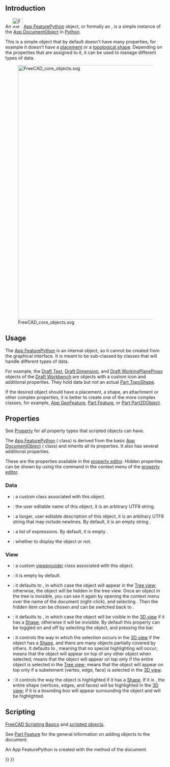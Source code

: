 <languages/>
{{TOCright}}

== Introduction ==

An [[Image:Feature.svg|32px]] [[App_FeaturePython|App FeaturePython]] object, or formally an {{incode|App::FeaturePython}}, is a simple instance of the [[App_DocumentObject|App DocumentObject]] in [[Python|Python]].

This is a simple object that by default doesn't have many properties, for example it doesn't have a [[Placement|placement]] or a [[Part_TopoShape|topological shape]]. Depending on the properties that are assigned to it, it can be used to manage different types of data.

[[Image:FreeCAD_core_objects.svg|800px]]

{{Caption|Simplified diagram of the relationships between the core objects in FreeCAD}}

== Usage ==

The [[App_FeaturePython|App FeaturePython]] is an internal object, so it cannot be created from the graphical interface. It is meant to be sub-classed by classes that will handle different types of data.

For example, the [[Draft_Text|Draft Text]], [[Draft_Dimension|Draft Dimension]], and [[Draft_WorkingPlaneProxy|Draft WorkingPlaneProxy]] objects of the [[Draft_Workbench|Draft Workbench]] are {{incode|App::FeaturePython}} objects with a custom icon and additional properties. They hold data but not an actual [[Part_TopoShape|Part TopoShape]].

If the desired object should have a placement, a shape, an attachment or other complex properties, it is better to create one of the more complex classes, for example, [[App_GeoFeature|App GeoFeature]], [[Part_Feature|Part Feature]], or [[Part_Part2DObject|Part Part2DObject]].

== Properties ==

See [[Property|Property]] for all property types that scripted objects can have.

The [[App_FeaturePython|App FeaturePython]] ({{incode|App::FeaturePython}} class) is derived from the basic [[App_DocumentObject|App DocumentObject]] ({{incode|App::DocumentObject}} class) and inherits all its properties. It also has several additional properties.

These are the properties available in the [[Property_editor|property editor]]. Hidden properties can be shown by using the {{MenuCommand|Show all}} command in the context menu of the [[Property_editor|property editor]].

=== Data ===

{{TitleProperty|Base}}

* {{PropertyData|Proxy|PythonObject|Hidden}}: a custom class associated with this object.
* {{PropertyData|Label|String}}: the user editable name of this object, it is an arbitrary UTF8 string.
* {{PropertyData|Label2|String|Hidden}}: a longer, user editable description of this object, it is an arbitrary UTF8 string that may include newlines. By default, it is an empty string {{value|""}}.
* {{PropertyData|Expression Engine|ExpressionEngine|Hidden}}: a list of expressions. By default, it is empty {{value|[]}}.
* {{PropertyData|Visibility|Bool|Hidden}}: whether to display the object or not.

=== View ===

{{TitleProperty|Base}}

* {{PropertyView|Proxy|PythonObject|Hidden}}: a custom [[Viewprovider|viewprovider]] class associated with this object.

{{TitleProperty|Display Options}}
* {{PropertyView|Display Mode|Enumeration}}: it is empty by default.
* {{PropertyView|Show In Tree|Bool}}: it defaults to {{TRUE}}, in which case the object will appear in the [[Tree_view|Tree view]]; otherwise, the object will be hidden in the tree view. Once an object in the tree is invisible, you can see it again by opening the context menu over the name of the document (right-click), and selecting {{CheckBox|TRUE|Show hidden items}}. Then the hidden item can be chosen and {{PropertyView|Show In Tree}} can be switched back to {{TRUE}}.
* {{PropertyView|Visibility|Bool}}: it defaults to {{TRUE}}, in which case the object will be visible in the [[3D_view|3D view]] if it has a [[Part_TopoShape|Shape]], otherwise it will be invisible. By default this property can be toggled on and off by selecting the object, and pressing the {{KEY|Space}} bar.

{{TitleProperty|Selection}}

* {{PropertyView|On Top When Selected|Enumeration}}: it controls the way in which the selection occurs in the [[3D_view|3D view]] if the object has a [[Part_TopoShape|Shape]], and there are many objects partially covered by others. It defaults to {{value|Disabled}}, meaning that no special highlighting will occur; {{value|Enabled}} means that the object will appear on top of any other object when selected; {{value|Object}} means that the object will appear on top only if the entire object is selected in the [[Tree_view|Tree view]]; {{value|Element}} means that the object will appear on top only if a subelement (vertex, edge, face) is selected in the [[3D_view|3D view]].
* {{PropertyView|Selection Style|Enumeration}}: it controls the way the object is highlighted if it has a [[Part_TopoShape|Shape]]. If it is {{value|Shape}}, the entire shape (vertices, edges, and faces) will be highlighted in the [[3D_view|3D view]]; if it is {{value|BoundBox}} a bounding box will appear surrounding the object and will be highlighted.

== Scripting ==

{{Emphasis|See also:}} [[FreeCAD_Scripting_Basics|FreeCAD Scripting Basics]] and [[Scripted_objects|scripted objects]].

See [[Part_Feature|Part Feature]] for the general information on adding objects to the document.

An App FeaturePython is created with the {{incode|addObject()}} method of the document.

{{Code|code=
import FreeCAD as App

doc = App.newDocument()
obj = App.ActiveDocument.addObject("App::FeaturePython", "Name")
obj.Label = "Custom label"
}}


{{Document_objects_navi{{#translation:}}}}
{{Userdocnavi{{#translation:}}}}
